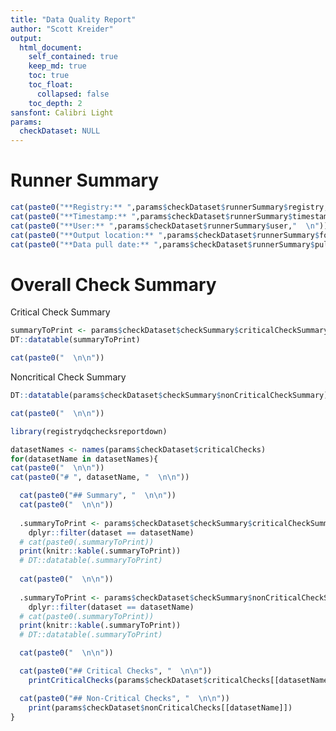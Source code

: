 ```yaml
---
title: "Data Quality Report"
author: "Scott Kreider"
output:
  html_document:
    self_contained: true
    keep_md: true
    toc: true
    toc_float:
      collapsed: false
    toc_depth: 2
sansfont: Calibri Light
params:
  checkDataset: NULL
---
```


# Runner Summary

```r
cat(paste0("**Registry:** ",params$checkDataset$runnerSummary$registry,"  \n"))
cat(paste0("**Timestamp:** ",params$checkDataset$runnerSummary$timestamp,"  \n"))
cat(paste0("**User:** ",params$checkDataset$runnerSummary$user,"  \n"))
cat(paste0("**Output location:** ",params$checkDataset$runnerSummary$folderLoc,"  \n"))
cat(paste0("**Data pull date:** ",params$checkDataset$runnerSummary$pullDate,"  \n"))
```

# Overall Check Summary

Critical Check Summary
```r
summaryToPrint <- params$checkDataset$checkSummary$criticalCheckSummary
DT::datatable(summaryToPrint)

cat(paste0("  \n\n"))
```

Noncritical Check Summary
```r
DT::datatable(params$checkDataset$checkSummary$nonCriticalCheckSummary)

cat(paste0("  \n\n"))

```


```r
library(registrydqchecksreportdown)

datasetNames <- names(params$checkDataset$criticalChecks)
for(datasetName in datasetNames){
cat(paste0("  \n\n"))
cat(paste0("# ", datasetName, "  \n\n"))

  cat(paste0("## Summary", "  \n\n"))
  cat(paste0("  \n\n"))
  
  .summaryToPrint <- params$checkDataset$checkSummary$criticalCheckSummary |>
    dplyr::filter(dataset == datasetName)
  # cat(paste0(.summaryToPrint))
  print(knitr::kable(.summaryToPrint))
  # DT::datatable(.summaryToPrint)
  
  cat(paste0("  \n\n"))
  
  .summaryToPrint <- params$checkDataset$checkSummary$nonCriticalCheckSummary |>
    dplyr::filter(dataset == datasetName)
  # cat(paste0(.summaryToPrint))
  print(knitr::kable(.summaryToPrint))
  # DT::datatable(.summaryToPrint)

  cat(paste0("  \n\n"))

  cat(paste0("## Critical Checks", "  \n\n"))
    printCriticalChecks(params$checkDataset$criticalChecks[[datasetName]])

  cat(paste0("## Non-Critical Checks", "  \n\n"))
    print(params$checkDataset$nonCriticalChecks[[datasetName]])
}
```
